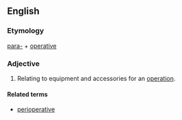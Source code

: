 ==English==

===Etymology===
[[para-]] + [[operative]]

===Adjective===
{{en-adj|-}}

# {{medicine}} Relating to equipment and accessories for an [[operation]].

====Related terms====
*[[perioperative]]
